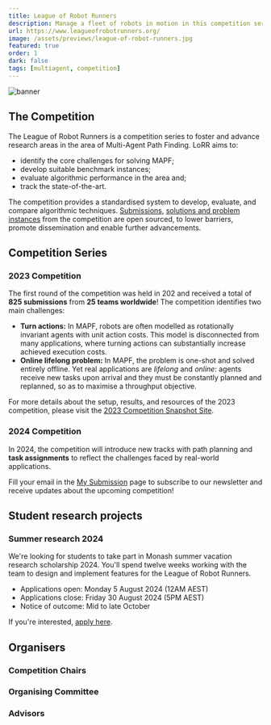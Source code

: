 ```yaml
---
title: League of Robot Runners
description: Manage a fleet of robots in motion in this competition series
url: https://www.leagueofrobotrunners.org/
image: /assets/previews/league-of-robot-runners.jpg
featured: true
order: 1
dark: false
tags: [multiagent, competition]
---
```



![banner](./image/league-of-robot-runners/banner.png)

## The Competition

The League of Robot Runners is a competition series to foster and advance research areas in the area of Multi-Agent Path Finding.
LoRR aims to:

- identify the core challenges for solving MAPF;
- develop suitable benchmark instances;
- evaluate algorithmic performance in the area and;
- track the state-of-the-art.

The competition provides a standardised system to develop, evaluate, and compare algorithmic techniques.
[Submissions](https://github.com/MAPF-Competition/Code-Archive), [solutions and problem instances](https://github.com/MAPF-Competition/Benchmark-Archive) from the competition are open sourced, to lower barriers, promote dissemination and enable further advancements.

## Competition Series

### 2023 Competition

The first round of the competition was held in 202 and received a total of **825 submissions** from **25 teams worldwide**! The competition identifies two main challenges:

- **Turn actions:**
  In MAPF, robots are often modelled as rotationally invariant agents with unit action costs. This model is disconnected from many applications, where turning
  actions can substantially increase achieved execution costs.
- **Online lifelong problem:**
  In MAPF, the problem is one-shot and
  solved entirely offline.
  Yet real applications are _lifelong_ and _online_: agents receive new tasks upon arrival and they must
  be constantly planned and replanned,
  so as to maximise a throughput objective.

For more details about the setup, results, and resources of the 2023 competition, please visit the [2023 Competition Snapshot Site](https://2023.leagueofrobotrunners.org/).

### 2024 Competition

In 2024, the competition will introduce new tracks with path planning and **task assignments** to reflect the challenges faced by real-world applications.

Fill your email in the [My Submission](https://www.leagueofrobotrunners.org/submission) page to subscribe to our newsletter and receive updates about the upcoming competition!

## Student research projects

### Summer research 2024

We're looking for students to take part in Monash summer vacation research scholarship 2024.
You'll spend twelve weeks working with the team to design and implement features for the League of Robot Runners.

- Applications open: Monday 5 August 2024 (12AM AEST)
- Applications close: Friday 30 August 2024 (5PM AEST)
- Notice of outcome: Mid to late October

If you're interested, [apply here](https://www.monash.edu/study/fees-scholarships/scholarships/summer-winter/view?area=1-Faculty%20of%20Information%20Technology#:~:text=3626).

## Organisers

### Competition Chairs

<Grid class="not-prose my-4 gap-8" width={200}>
  <Member id="current/dharabor" />
  <MemberCard
    member={{
      title: "Sven Koenig",
      affiliation: "University of Southern California",
      image:
        "https://github.com/MAPF-Competition/web_resource/blob/develop/external_page_resource/organisers/sven-old.jpg?raw=true",
    }}
  />
  <MemberCard
    member={{
      title: "Cathy Wu",
      affiliation: "Massachusetts Institute of Technology",
      image:
        "https://github.com/MAPF-Competition/web_resource/blob/develop/external_page_resource/organisers/Cathy_Wu.jpeg?raw=true",
    }}
  />
  <MemberCard
    member={{
      title: "Jingjin Yu",
      affiliation: "Rutgers University",
      image:
        "https://github.com/MAPF-Competition/web_resource/blob/develop/external_page_resource/organisers/JJ-head-500.jpg?raw=true",
    }}
  />
</Grid>

### Organising Committee

<Grid class="not-prose my-4 gap-8" width={200}>
  <MemberCard
    member={{
      title: "Shao-hung Chan",
      affiliation: "University of Southern California",
      image:
        "https://github.com/MAPF-Competition/web_resource/blob/develop/external_page_resource/organisers/shao_hung_head.png?raw=true",
    }}
  />
  <Member id="current/zchen" />
  <MemberCard
    member={{
      title: "Teng Guo",
      affiliation: "Rutgers University",
      image:
        "https://github.com/MAPF-Competition/web_resource/blob/develop/external_page_resource/organisers/teng.jpg?raw=true",
    }}
  />
  <MemberCard
    member={{
      title: "Han Zhang",
      affiliation: "University of Southern California",
      image:
        "https://github.com/MAPF-Competition/web_resource/blob/develop/external_page_resource/organisers/han.jpg?raw=true",
    }}
  />
  <Member id="current/yzhang" />
</Grid>

### Advisors

<Grid class="not-prose my-4 gap-8" width={200}>
  <MemberCard
    member={{
      title: "Kostas Bekris",
      affiliation: "Rutgers University",
      image:
        "https://github.com/MAPF-Competition/web_resource/blob/develop/external_page_resource/organisers/bekris_2018_01_small.jpg?raw=true",
    }}
  />
  <MemberCard
    member={{
      title: "Federico Pecora",
      affiliation: "Amazon Robotics",
      image:
        "https://github.com/MAPF-Competition/web_resource/blob/develop/external_page_resource/organisers/fede-pic.jpeg?raw=true",
    }}
  />
</Grid>
